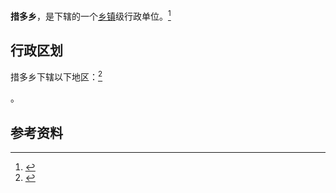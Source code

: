 {{中国乡级行政区|54/24/22/203/000}}

'''措多乡'''，是{{PRC admin/fullname|54/24/22/203/000|3}}下辖的一个[[乡镇|乡镇]]级行政单位。<ref>{{PRC admin/ref sgc|{{PRC admin/parent|54/24/22/203/000}}}}</ref>

== 行政区划 ==

措多乡下辖以下地区：<ref>{{PRC admin/ref sgc|54/24/22/203/000}}</ref>

{{PRC admin/children|54/24/22/203/000}}。

== 参考资料 ==

{{reflist}}

{{行政区划小作品}}
{{PRC admin/navcat|54/24/22/203/000}}